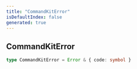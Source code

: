 ```yaml
---
title: "CommandKitError"
isDefaultIndex: false
generated: true
---
```



<!-- This file was generated from the CommandKit source. Do not modify. Instead, re-run the "docgen" script -->


## CommandKitError

<GenerationInfo sourceFile="packages/commandkit/src/utils/error-codes.ts" sourceLine="8" packageName="commandkit" />



```ts title="Signature"
type CommandKitError = Error & { code: symbol }
```
